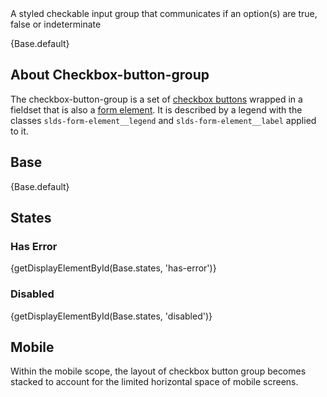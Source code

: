 
<div className="doc lead">
  A styled checkable input group that communicates if an option(s) are true,
  false or indeterminate
</div>

<CodeView exampleOnly>{Base.default}</CodeView>

## About Checkbox-button-group

The checkbox-button-group is a set of [checkbox buttons](/components/checkbox-button) wrapped in a fieldset that is also a [form element](/components/form-element). It is described by a legend with the classes `slds-form-element__legend` and `slds-form-element__label` applied to it.

## Base

<CodeView>{Base.default}</CodeView>

## States

### Has Error

<CodeView>{getDisplayElementById(Base.states, 'has-error')}</CodeView>

### Disabled

<CodeView>{getDisplayElementById(Base.states, 'disabled')}</CodeView>

## Mobile

Within the mobile scope, the layout of checkbox button group becomes stacked to
account for the limited horizontal space of mobile screens.
